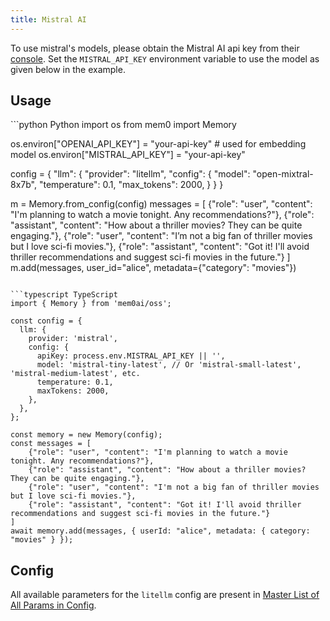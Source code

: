 ```yaml
---
title: Mistral AI
---
```


<Snippet file="paper-release.mdx" />

To use mistral's models, please obtain the Mistral AI api key from their [console](https://console.mistral.ai/). Set the `MISTRAL_API_KEY` environment variable to use the model as given below in the example.

## Usage

<CodeGroup>
```python Python
import os
from mem0 import Memory

os.environ["OPENAI_API_KEY"] = "your-api-key" # used for embedding model
os.environ["MISTRAL_API_KEY"] = "your-api-key"

config = {
    "llm": {
        "provider": "litellm",
        "config": {
            "model": "open-mixtral-8x7b",
            "temperature": 0.1,
            "max_tokens": 2000,
        }
    }
}

m = Memory.from_config(config)
messages = [
    {"role": "user", "content": "I'm planning to watch a movie tonight. Any recommendations?"},
    {"role": "assistant", "content": "How about a thriller movies? They can be quite engaging."},
    {"role": "user", "content": "I’m not a big fan of thriller movies but I love sci-fi movies."},
    {"role": "assistant", "content": "Got it! I'll avoid thriller recommendations and suggest sci-fi movies in the future."}
]
m.add(messages, user_id="alice", metadata={"category": "movies"})
```

```typescript TypeScript
import { Memory } from 'mem0ai/oss';

const config = {
  llm: {
    provider: 'mistral',
    config: {
      apiKey: process.env.MISTRAL_API_KEY || '',
      model: 'mistral-tiny-latest', // Or 'mistral-small-latest', 'mistral-medium-latest', etc.
      temperature: 0.1,
      maxTokens: 2000,
    },
  },
};

const memory = new Memory(config);
const messages = [
    {"role": "user", "content": "I'm planning to watch a movie tonight. Any recommendations?"},
    {"role": "assistant", "content": "How about a thriller movies? They can be quite engaging."},
    {"role": "user", "content": "I'm not a big fan of thriller movies but I love sci-fi movies."},
    {"role": "assistant", "content": "Got it! I'll avoid thriller recommendations and suggest sci-fi movies in the future."}
]
await memory.add(messages, { userId: "alice", metadata: { category: "movies" } });
```
</CodeGroup>

## Config

All available parameters for the `litellm` config are present in [Master List of All Params in Config](../config).